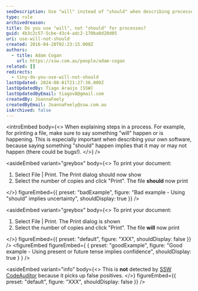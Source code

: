 ```yaml
---
seoDescription: Use "will" instead of "should" when describing processes to convey confidence and certainty.
type: rule
archivedreason:
title: Do you use "will", not "should" for processes?
guid: 4b3c2c57-5cbe-43c4-adc2-170ba0d20d05
uri: use-will-not-should
created: 2016-04-20T02:23:15.000Z
authors:
  - title: Adam Cogan
    url: https://ssw.com.au/people/adam-cogan
related: []
redirects:
  - tiny-do-you-use-will-not-should
lastUpdated: 2024-08-01T21:27:36.000Z
lastUpdatedBy: Tiago Araújo [SSW]
lastUpdatedByEmail: tiagov8@gmail.com
createdBy: JoannaFeely
createdByEmail: JoannaFeely@ssw.com.au
isArchived: false
---
```


<introEmbed
  body={<>
When explaining steps in a process. For example, for printing a file, make sure to say something "will" happen or is happening. This is especially important when describing your own software, because saying something "should" happen implies that it may or may not happen (there could be bugs!).
  </>}
/>

<asideEmbed
  variant="greybox"
  body={<>
    To print your document:

1. Select File | Print. The Print dialog should now show
2. Select the number of copies and click "Print". The file **should** now print

  </>}
  figureEmbed={{
    preset: "badExample",
    figure: "Bad example - Using \"should\" implies uncertainty",
    shouldDisplay: true
  }}
/>



<asideEmbed
  variant="greybox"
  body={<>
    To print your document:

1. Select File | Print. The Print dialog is shown
2. Select the number of copies and click "Print". The file **will** now print

  </>}
  figureEmbed={{
    preset: "default",
    figure: "XXX",
    shouldDisplay: false
  }}
/>
<figureEmbed figureEmbed={ {
  preset: "goodExample",
  figure: "Good example - Using present or future tense implies confidence",
  shouldDisplay: true
} } />



<asideEmbed
  variant="info"
  body={<>
    This is **not** detected by [SSW CodeAuditor](https://codeauditor.com) because it picks up false positives.
  </>}
  figureEmbed={{
    preset: "default",
    figure: "XXX",
    shouldDisplay: false
  }}
/>
